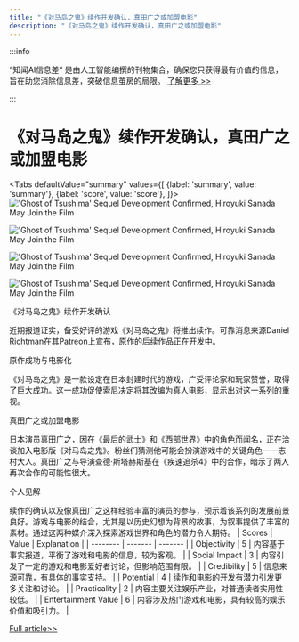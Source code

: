 ```yaml
---
title: "《对马岛之鬼》续作开发确认，真田广之或加盟电影"
description: "《对马岛之鬼》续作开发确认，真田广之或加盟电影"
---
```



:::info

“知闻AI信息差“ 是由人工智能编撰的刊物集合，确保您只获得最有价值的信息，旨在助您消除信息差，突破信息茧房的局限。  [了解更多 >>](/)

:::

# 《对马岛之鬼》续作开发确认，真田广之或加盟电影


<Tabs
	defaultValue="summary"
	values={[
	{label: 'summary', value: 'summary'},
	{label: 'score', value: 'score'},
]}>
<TabItem value="summary">
<img
  src="https://image.informedainews.com/2024/06/Ent-QGa-1717382665-0.jpg"
  alt="'Ghost of Tsushima' Sequel Development Confirmed, Hiroyuki Sanada May Join the Film"
/>

<img
  src="https://image.informedainews.com/2024/06/Ent-uK3-1717382665-1.jpg"
  alt="'Ghost of Tsushima' Sequel Development Confirmed, Hiroyuki Sanada May Join the Film"
/>

<img
  src="https://image.informedainews.com/2024/06/Ent-FbI-1717382665-2.jpg"
  alt="'Ghost of Tsushima' Sequel Development Confirmed, Hiroyuki Sanada May Join the Film"
/>

<img
  src="https://image.informedainews.com/2024/06/Ent-6s3-1717382665-3.jpg"
  alt="'Ghost of Tsushima' Sequel Development Confirmed, Hiroyuki Sanada May Join the Film"
/>



《对马岛之鬼》续作开发确认

近期报道证实，备受好评的游戏《对马岛之鬼》将推出续作。可靠消息来源Daniel Richtman在其Patreon上宣布，原作的后续作品正在开发中。

原作成功与电影化

《对马岛之鬼》是一款设定在日本封建时代的游戏，广受评论家和玩家赞誉，取得了巨大成功。这一成功促使索尼决定将其改编为真人电影，显示出对这一系列的重视。

真田广之或加盟电影

日本演员真田广之，因在《最后的武士》和《西部世界》中的角色而闻名，正在洽谈加入电影版《对马岛之鬼》。粉丝们猜测他可能会扮演游戏中的关键角色——志村大人。真田广之与导演查德·斯塔赫斯基在《疾速追杀4》中的合作，暗示了两人再次合作的可能性很大。

个人见解

续作的确认以及像真田广之这样经验丰富的演员的参与，预示着该系列的发展前景良好。游戏与电影的结合，尤其是以历史幻想为背景的故事，为叙事提供了丰富的素材。通过这两种媒介深入探索游戏世界和角色的潜力令人期待。
</TabItem>
<TabItem value="score">
	| Scores     | Value   | Explanation |
	| -------- | ------- | ------- |
	| Objectivity  | 5    | 内容基于事实报道，平衡了游戏和电影的信息，较为客观。    |
	| Social Impact | 3     | 内容引发了一定的游戏和电影爱好者讨论，但影响范围有限。    |
	| Credibility    | 5    | 信息来源可靠，有具体的事实支持。    |
	| Potential    | 4    | 续作和电影的开发有潜力引发更多关注和讨论。    |
	| Practicality    | 2    | 内容主要关注娱乐产业，对普通读者实用性较低。    |
	| Entertainment Value    | 6    | 内容涉及热门游戏和电影，具有较高的娱乐价值和吸引力。    |
</TabItem>
</Tabs>

[Full article>>](https://www.cnbeta.com.tw/articles/game/1433314.htm)
